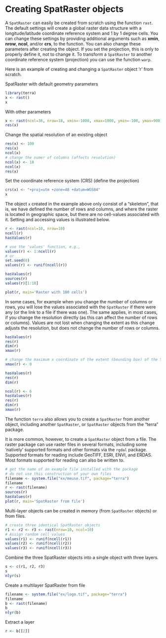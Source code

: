 # Creating SpatRaster objects

A `SpatRaster` can easily be created from scratch using the function `rast`. The default settings will create a global raster data structure with a longitude/latitude coordinate reference system and 1 by 1 degree cells. You can change these settings by providing additional arguments such as **xmin**, **nrow**, **ncol**, and/or **crs**, to the function. You can also change these parameters after creating the object. If you set the projection, this is only to properly define it, not to change it. To transform a `SpatRaster` to another coordinate reference system (projection) you can use the function `warp`. 

Here is an example of creating and changing a `SpatRaster` object 'r' from scratch.

SpatRaster with default geometry parameters

```r
library(terra)
x <- rast()
x
```

With other parameters
```r
x <- rast(ncol=36, nrow=18, xmin=-1000, xmax=1000, ymin=-100, ymax=900)
res(x)
```

Change the spatial resolution of an existing object
```r
res(x) <- 100
res(x)
ncol(x)
# change the numer of columns (affects resolution)
ncol(x) <- 18
ncol(x)
res(x)
```


Set the coordinate reference system (CRS) (define the projection)
```r
crs(x) <- "+proj=utm +zone=48 +datum=WGS84"
x
```

The object `x` created in the example above only consist of a "skeleton", that is, we have defined the number of rows and columns, and where the raster is located in geographic space, but there are no cell-values associated with it. Setting and accessing values is illustrated below.

```r
r <- rast(ncol=10, nrow=10)
ncell(r)
hasValues(r)

# use the 'values' function, e.g., 
values(r) <- 1:ncell(r)
# or
set.seed(0)
values(r) <- runif(ncell(r))

hasValues(r)
sources(r)
values(r)[1:10]

plot(r, main='Raster with 100 cells')
```

In some cases, for example when you change the number of columns or rows, you will lose the values associated with the `SpatRaster` if there were any (or the link to a file if there was one). The same applies, in most cases, if you change the resolution directly (as this can affect the number of rows or columns). Values are not lost when changing the extent as this change adjusts the resolution, but does not change the number of rows or columns. 

```r
hasValues(r)
res(r)
dim(r)
xmax(r)

# change the maximum x coordinate of the extent (bounding box) of the SpatRaster
xmax(r) <- 0

hasValues(r)
res(r)
dim(r)

ncol(r) <- 6
hasValues(r)
res(r)
dim(r)
xmax(r)
```

The function `terra` also allows you to create a `SpatRaster` from another object, including another `SpatRaster`, or `SpatRaster` objects from the "terra" package.

It is more common, however, to create a `SpatRaster` object from a file. The raster package can use raster files in several formats, including some 'natively' supported formats and other formats via the `rgdal` package. Supported formats for reading include GeoTIFF, ESRI, ENVI, and ERDAS. Most formats supported for reading can also be written to. 

```r
# get the name of an example file installed with the package
# do not use this construction of your own files
filename <- system.file("ex/meuse.tif", package="terra")
filename
r <- rast(filename)
sources(r)
hasValues(r)
plot(r, main='SpatRaster from file')
```

Multi-layer objects can be created in memory (from `SpatRaster` objects) or from files. 

```r
# create three identical SpatRaster objects
r1 <- r2 <- r3 <- rast(nrow=10, ncol=10)
# Assign random cell values 
values(r1) <- runif(ncell(r1))
values(r2) <- runif(ncell(r2))
values(r3) <- runif(ncell(r3))
```

Combine the three SpatRaster objects into a single object with three layers.
```r
s <- c(r1, r2, r3)
s
nlyr(s)
```

Create a multilayer SpatRaster  from file

```r
filename <- system.file("ex/logo.tif", package="terra")
filename
b <- rast(filename)
b
nlyr(b)
```

Extract a layer
```r
r <- b[[2]]
```
